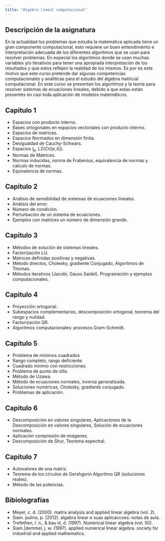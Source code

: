 ```yaml
---
title: "Algebra lineal computacional"
---
```

## Descripción de la asignatura
En la actualidad los problemas que estudia la matemática aplicada tiene un gran componente computacional, esto requiere un buen entendimiento e interpretación adecuada de los diferentes algoritmos que se usan para resolver problemas. En especial los algoritmos donde se usan muchas variables y/o iterativos para tener una apropiada interpretación de los resultados y que estos reflejen la realidad de los mismos. Es por es este motivo que este curso pretende dar algunas competencias computacionales y analíticas para el estudio del álgebra matricial computacional. En este curso se presentan los algoritmos y la teoría para resolver sistemas de ecuaciones lineales, debido a que estas están presentes en casi toda aplicación de modelos matemáticos.

## Capitulo 1
-   Espacios con producto interno. 
-   Bases ortogonales en espacios vectoriales con producto interno.
-   Espacios de matrices. 
-   Espacios Normados en dimensión finita.
-   Desigualdad de Cauchy-Schwars.
-   Espacios $l_p$,  $L2(Cn[a, b])$. 
-   Normas de Matrices. 
-   Normas inducidas, norma de Frabenius, equivalencia de normas y calculo de normas. 
-   Equivalencia de normas.

## Capitulo 2
- Análisis de sensibilidad de sistemas de ecuaciones lineales. 
- Análisis del error. 
- Número de condición. 
- Perturbación de un sistema de ecuaciones. 
- Ejemplos con matrices un número de dimensión grande.

## Capitulo 3
- Métodos de solución de sistemas lineales. 
- Factorización LU. 
- Matrices definidas positivas y negativas. 
- Método directos, Cholesky, gradiente Conjugado, Algoritmos de Thomas. 
- Métodos iterativos (Jacobi, Gauss Saidel). Programación y ejemplos computacionales.

## Capitulo 4
- Proyección ortogonal. 
- Subespacios complementarios, descomposición ortogonal, teorema del rango y nulidad. 
- Factorización QR. 
- Algoritmos computacionales: procesos Gram-Schmidt.

## Capitulo 5
- Problema de mínimos cuadrados 
- Rango completo, rango deficiente. 
- Cuadrado mínimo con restricciones. 
- Problema de punto de silla. 
- Método de Uzawa. 
- Método de ecuaciones normales, inversa generalizada. 
- Soluciones numéricas, Cholesky, gradiente conjugado. 
- Problemas de aplicación.

## Capitulo 6
- Descomposición en valores singulares, Aplicaciones de la Descomposición en valores singulares, Solución de ecuaciones normales. 
- Aplicación compresión de imágenes. 
- Descomposición de Shur, Teorema espectral.

## Capitulo 7
- Autovalores de una matriz. 
- Teorema de los círculos de Gershgorin Algoritmo QR (soluciones reales). 
- Método de las potencias.

## Bibiolografías
- Meyer, c. d. (2000). matrix analysis and applied linear algebra (vol. 2). 
- Siam. pulino, p. (2012). algebra linear e suas aplicaccoes: notas de aula. 
- Trefethen, l. n., & bau iii, d. (1997). Numerical linear algebra (vol. 50). 
- Siam.|demmel, j. w. (1997). applied numerical linear algebra. society for industrial and applied mathematics.
